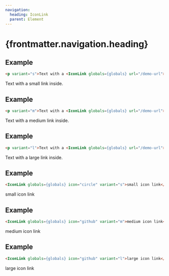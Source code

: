 ```yaml
---
navigation:
  heading: IconLink
  parent: Element
---
```


# {frontmatter.navigation.heading}
## Example
```html
<p variant="s">Text with a <IconLink globals={globals} url="/demo-url">small link</IconLink> inside.</p>
```
<p variant="s">Text with a <IconLink globals={globals} url="/demo-url">small link</IconLink> inside.</p>

## Example
```html
<p variant="m">Text with a <IconLink globals={globals} url="/demo-url">medium link</IconLink> inside.</p>
```
<p variant="m">Text with a <IconLink globals={globals} url="/demo-url">medium link</IconLink> inside.</p>

## Example
```html
<p variant="l">Text with a <IconLink globals={globals} url="/demo-url">large link</IconLink> inside.</p>
```
<p variant="l">Text with a <IconLink globals={globals} url="/demo-url">large link</IconLink> inside.</p>

## Example
```html
<IconLink globals={globals} icon="circle" variant="s">small icon link</IconLink>
```
<IconLink globals={globals} icon="circle" variant="s">small icon link</IconLink>

## Example
```html
<IconLink globals={globals} icon="github" variant="m">medium icon link</IconLink>
```
<IconLink globals={globals} icon="github" variant="m">medium icon link</IconLink>

## Example
```html
<IconLink globals={globals} icon="github" variant="l">large icon link</IconLink>
```
<IconLink globals={globals} icon="github" variant="l">large icon link</IconLink>
